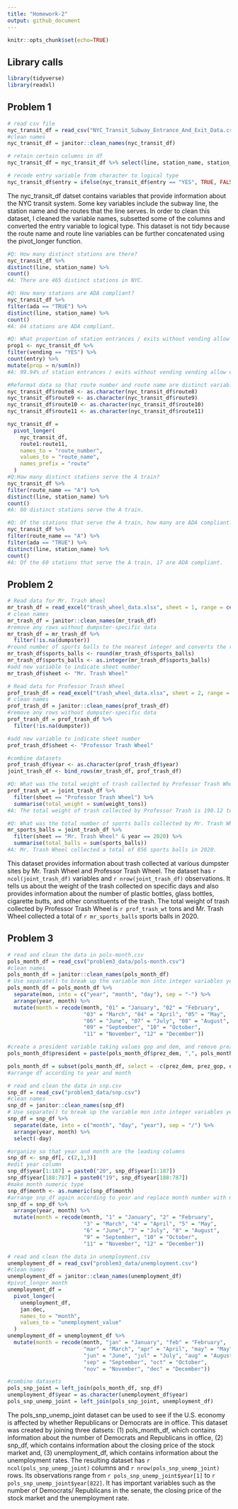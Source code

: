 ```yaml
---
title: "Homework-2"
output: github_document
---
```


```r
knitr::opts_chunk$set(echo=TRUE)
```


## Library calls
```r
library(tidyverse)
library(readxl)
```


## Problem 1

```r
# read csv file
nyc_transit_df = read_csv("NYC_Transit_Subway_Entrance_And_Exit_Data.csv")
#clean names
nyc_transit_df = janitor::clean_names(nyc_transit_df)
```
```r
# retain certain columns in df
nyc_transit_df = nyc_transit_df %>% select(line, station_name, station_latitude, station_longitude, route1, route2, route3, route4, route5, route6, route7, route8, route9, route10, route11, entry, entrance_type, vending, ada) 
```

```r
# recode entry variable from character to logical type
nyc_transit_df$entry = ifelse(nyc_transit_df$entry == "YES", TRUE, FALSE)
```

The nyc_transit_df datset contains variables that provide information about the NYC transit system. Some key variables include the subway line, the station name and the routes that the line serves. In order to clean this dataset, I cleaned the variable names, subsetted some of the columns and converted the entry variable to logical type. This dataset is not tidy because the route name and route line variables can be further concatenated using the pivot_longer function. 


```r
#Q: How many distinct stations are there? 
nyc_transit_df %>% 
distinct(line, station_name) %>% 
count()
#A: There are 465 distinct stations in NYC. 
```

```r
#Q: How many stations are ADA compliant?
nyc_transit_df %>% 
filter(ada == "TRUE") %>% 
distinct(line, station_name) %>%
count()
#A: 84 stations are ADA compliant. 
```
```r
#Q: What proportion of station entrances / exits without vending allow entrance?
prop1 <- nyc_transit_df %>% 
filter(vending == "YES") %>%
count(entry) %>%
mutate(prop = n/sum(n))
#A: 99.94% of station entrances / exits without vending vending allow entrance.
```

```r
#Reformat data so that route number and route name are distinct variables.
nyc_transit_df$route8 <- as.character(nyc_transit_df$route8)
nyc_transit_df$route9 <- as.character(nyc_transit_df$route9)
nyc_transit_df$route10 <- as.character(nyc_transit_df$route10)
nyc_transit_df$route11 <- as.character(nyc_transit_df$route11)

nyc_transit_df = 
  pivot_longer(
    nyc_transit_df, 
    route1:route11,
    names_to = "route_number",
    values_to = "route_name",
    names_prefix = "route"
  )
#Q:How many distinct stations serve the A train? 
nyc_transit_df %>%
filter(route_name == "A") %>%
distinct(line, station_name) %>%
count()
#A: 60 distinct stations serve the A train. 
```
```r
#Q: Of the stations that serve the A train, how many are ADA compliant?
nyc_transit_df %>%
filter(route_name == "A") %>%
filter(ada == "TRUE") %>%
distinct(line, station_name) %>%
count()
#A: Of the 60 stations that serve the A train, 17 are ADA compliant. 
```

## Problem 2

```r
# Read data for Mr. Trash Wheel
mr_trash_df = read_excel("trash_wheel_data.xlsx", sheet = 1, range = cell_cols("A:N"))
# clean names
mr_trash_df = janitor::clean_names(mr_trash_df)
#remove any rows without dumpster-specific data
mr_trash_df = mr_trash_df %>%
  filter(!is.na(dumpster))
#round number of sports balls to the nearest integer and converts the result to an integer variable
mr_trash_df$sports_balls <- round(mr_trash_df$sports_balls)
mr_trash_df$sports_balls <- as.integer(mr_trash_df$sports_balls)
#add new variable to indicate sheet number
mr_trash_df$sheet <- "Mr. Trash Wheel"
```

```r
# Read data for Professor Trash Wheel
prof_trash_df = read_excel("trash_wheel_data.xlsx", sheet = 2, range = cell_cols("A:M"))
# clean names
prof_trash_df = janitor::clean_names(prof_trash_df)
#remove any rows without dumpster-specific data
prof_trash_df = prof_trash_df %>%
  filter(!is.na(dumpster))

#add new variable to indicate sheet number
prof_trash_df$sheet <- "Professor Trash Wheel"

#combine datasets
prof_trash_df$year <- as.character(prof_trash_df$year)
joint_trash_df <- bind_rows(mr_trash_df, prof_trash_df)

```


```r
#Q: What was the total weight of trash collected by Professor Trash Wheel?
prof_trash_wt = joint_trash_df %>% 
  filter(sheet == "Professor Trash Wheel") %>%
  summarise(total_weight = sum(weight_tons))
#A: The total weight of trash collected by Professor Trash is 190.12 tons. 
```
```r
#Q: What was the total number of sports balls collected by Mr. Trash Wheel in 2020?
mr_sports_balls = joint_trash_df %>% 
  filter(sheet == "Mr. Trash Wheel" & year == 2020) %>%
  summarise(total_balls = sum(sports_balls))
#A: Mr. Trash Wheel collected a total of 856 sports balls in 2020. 
```
This dataset provides information about trash collected at various dumpster sites by Mr. Trash Wheel and Professor Trash Wheel. The dataset has `r ncol(joint_trash_df)` variables and `r nrow(joint_trash_df)` observations. It tells us about the weight of the trash collected on specific days and also provides information about the number of plastic bottles, glass bottles, cigarette butts, and other constituents of the trash. The total weight of trash collected by Professor Trash Wheel is `r prof_trash_wt` tons and Mr. Trash Wheel collected a total of `r mr_sports_balls` sports balls in 2020. 

## Problem 3
```r
# read and clean the data in pols-month.csv
pols_month_df = read_csv("problem3_data/pols-month.csv")
#clean names
pols_month_df = janitor::clean_names(pols_month_df)
# Use separate() to break up the variable mon into integer variables year, month, and day AND replace month number with month name
pols_month_df = pols_month_df %>% 
  separate(mon, into = c("year", "month", "day"), sep = "-") %>%
  arrange(year, month) %>%
  mutate(month = recode(month, "01" = "January", "02" = "February", 
                        "03" = "March", "04" = "April", "05" = "May", 
                        "06" = "June", "07" = "July", "08" = "August",
                        "09" = "September", "10" = "October", 
                        "11" = "November", "12" = "December"))

#create a president variable taking values gop and dem, and remove prez_dem and prez_gop; and remove the day variable
pols_month_df$president = paste(pols_month_df$prez_dem, ",", pols_month_df$prez_gop)

pols_month_df = subset(pols_month_df, select = -c(prez_dem, prez_gop, day))
#arrange df according to year and month
```

```r
# read and clean the data in snp.csv
snp_df = read_csv("problem3_data/snp.csv")
#clean names
snp_df = janitor::clean_names(snp_df)
# Use separate() to break up the variable mon into integer variables year, month, and day
snp_df = snp_df %>% 
  separate(date, into = c("month", "day", "year"), sep = "/") %>%
  arrange(year, month) %>%
  select(-day) 

#organize so that year and month are the leading columns
snp_df <- snp_df[, c(2,1,3)]
#edit year column
snp_df$year[1:187] = paste0("20", snp_df$year[1:187])
snp_df$year[188:787] = paste0("19", snp_df$year[188:787])
#make month numeric type
snp_df$month <- as.numeric(snp_df$month)
#arrange snp_df again according to year and replace month number with month name
snp_df = snp_df %>%
  arrange(year, month) %>%
  mutate(month = recode(month, "1" = "January", "2" = "February", 
                        "3" = "March", "4" = "April", "5" = "May", 
                        "6" = "June", "7" = "July", "8" = "August",
                        "9" = "September", "10" = "October", 
                        "11" = "November", "12" = "December"))
```

```r
# read and clean the data in unemployment.csv
unemployment_df = read_csv("problem3_data/unemployment.csv")
#clean names
unemployment_df = janitor::clean_names(unemployment_df)
#pivot_longer month
unemployment_df = 
  pivot_longer(
    unemployment_df, 
    jan:dec,
    names_to = "month",
    values_to = "unemployment_value"
  )
unemployment_df = unemployment_df %>%
  mutate(month = recode(month, "jan" = "January", "feb" = "February", 
                        "mar" = "March", "apr" = "April", "may" = "May", 
                        "jun" = "June", "jul" = "July", "aug" = "August",
                        "sep" = "September", "oct" = "October", 
                        "nov" = "November", "dec" = "December"))
```
```r
#combine datasets
pols_snp_joint = left_join(pols_month_df, snp_df)
unemployment_df$year = as.character(unemployment_df$year)
pols_snp_unemp_joint = left_join(pols_snp_joint, unemployment_df)
```

The pols_snp_unemp_joint dataset can be used to see if the U.S. economy is affected by whether Republicans or Democrats are in office. This dataset was created by joining three datsets: (1) pols_month_df, which contains information about the number of Democrats and Republicans in office, (2) snp_df, which contains information about the closing price of the stock market and, (3) unemployment_df, which contains information about the unemployment rates. The resulting dataset has `r ncol(pols_snp_unemp_joint)` columns and `r nrow(pols_snp_unemp_joint)` rows. Its observations range from `r pols_snp_unemp_joint$year[1]` to `r pols_snp_unemp_joint$year[822]`. It has important variables such as the number of Democrats/ Republicans in the senate, the closing price of the stock market and the unemployment rate. 
